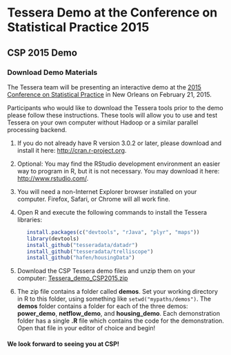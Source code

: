 <!--
Comments:
To create index.html, do this in R:

   library(buildDocs)
   setwd(".../docs-csp2015")
   buildDocs("analysis", outLoc=".", copyrightText="")

   # Comment out copyright text, and 'Previous' and 'Next' links since they
   # aren't relevant (and the break).  Ignore the warning.
   library(Smisc)
   streamEdit(list(c = list(at = "<p>&copy; , ", type = "html", fixed = TRUE), 
                   c = list(at = "id=\"previous\">&larr;", type = "html", fixed = TRUE), 
                   c = list(at = "id=\"next\">Next &rarr;", type = "html", fixed = TRUE)), 
              inFile = "index.html", outFile = "index.html")

Then in a text editor edit links in 1&2 to remove interior <a> tags on each 
(so that the links open in new tabs).
-->

# Tessera Demo at the Conference on Statistical Practice 2015 #

## CSP 2015 Demo ##

### Download Demo Materials ###

The Tessera team will be presenting an interactive demo at the 
<a href="http://www.amstat.org/meetings/csp/2015/" target="_blank">
2015 Conference on Statistical Practice</a> in 
New Orleans on February 21, 2015.

Participants who would like to download the Tessera tools prior to the demo 
please follow these instructions. These tools will allow you to use and test 
Tessera on your own computer without Hadoop or a similar parallel 
processing backend.

1. If you do not already have R version 3.0.2 or later, please download and
install it here: <a href="http://cran.r-project.org" target="_blank">
http://cran.r-project.org</a>. 

2. Optional: You may find the RStudio development environment an easier way
to program in R, but it is not necessary. You may download it here:
<a href="http://www.rstudio.com/" target="_blank">http://www.rstudio.com/</a>.

3. You will need a non-Internet Explorer browser installed on your computer.  Firefox, Safari, or Chrome will all work fine.

4. Open R and execute the following commands to install the Tessera libraries:
   ```r
      install.packages(c("devtools", "rJava", "plyr", "maps"))
      library(devtools)
      install_github("tesseradata/datadr")
      install_github("tesseradata/trelliscope")
      install_github("hafen/housingData")
   ```

5. Download the CSP Tessera demo files and unzip them on your computer:
[Tessera_demo_CSP2015.zip](Tessera_demo_CSP2015.zip)

6. The zip file contains a folder called **demos**.  Set your working directory in R to this folder,
using something like `setwd("mypaths/demos")`.  The **demos** folder 
contains a folder for each of the three demos:  **power_demo**, **netflow_demo**, and **housing_demo**.
Each demonstration folder has a single **.R** file which contains the code for the demonstration. Open that 
file in your editor of choice and begin!

#### We look forward to seeing you at CSP! 
